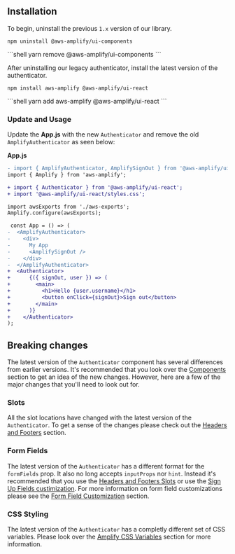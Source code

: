 
## Installation

To begin, uninstall the previous `1.x` version of our library.

<Tabs>
<TabItem title="npm">

```shell
npm uninstall @aws-amplify/ui-components
```

</TabItem>
<TabItem title="yarn">
```shell
yarn remove @aws-amplify/ui-components
```

</TabItem>
</Tabs>

After uninstalling our legacy authenticator, install the latest version of the authenticator.

<Tabs>
<TabItem title="npm">

```shell
npm install aws-amplify @aws-amplify/ui-react
```

</TabItem>
<TabItem title="yarn">
```shell
yarn add aws-amplify @aws-amplify/ui-react
```

</TabItem>
</Tabs>

### Update and Usage

Update the **App.js** with the new `Authenticator` and remove the old `AmplifyAuthenticator` as seen below:

**App.js**

```diff
- import { AmplifyAuthenticator, AmplifySignOut } from '@aws-amplify/ui-react';
import { Amplify } from 'aws-amplify';

+ import { Authenticator } from '@aws-amplify/ui-react';
+ import '@aws-amplify/ui-react/styles.css';

import awsExports from './aws-exports';
Amplify.configure(awsExports);

 const App = () => (
-  <AmplifyAuthenticator>
-    <div>
-      My App
-      <AmplifySignOut />
-    </div>
-  </AmplifyAuthenticator>
+  <Authenticator>
+      {({ signOut, user }) => (
+        <main>
+          <h1>Hello {user.username}</h1>
+          <button onClick={signOut}>Sign out</button>
+        </main>
+      )}
+    </Authenticator>
);

```

## Breaking changes

The latest version of the `Authenticator` component has several differences from earlier versions. It's recommended that you look over the
[Components](/components?platform=react) section to get an idea of the new changes. However, here are a few of the major changes that you'll need to look out for.

### Slots

All the slot locations have changed with the latest version of the `Authenticator`. To get a
sense of the changes please check out the [Headers and Footers](/components/authenticator?platform=react#headers--footers) section.

### Form Fields

The latest version of the `Authenticator` has a different format for the `formFields` prop. It also no long accepts
`inputProps` nor `hint`. Instead it's recommended that you use the [Headers and Footers Slots](/components/authenticator?platform=react#headers--footers) or use the
[Sign Up Fields custimization](/components/authenticator?platform=react#sign-up-fields). For more information on form field customizations
please see the [Form Field Customization](/components/authenticator?platform=react#form-field-customization) section.

### CSS Styling

The latest version of the `Authenticator` has a completly different set of CSS variables. Please look over the [Amplify CSS Variables](/components/authenticator#amplify-css-variables) section for more information.
